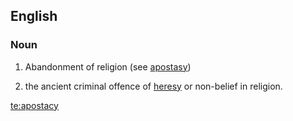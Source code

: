 ==English==
{{wikipedia}}

===Noun===
{{en-noun|apostaci|es}}

# Abandonment of religion (see [[apostasy]])
# {{legal}} the ancient criminal offence of [[heresy]] or non-belief in religion.

[[te:apostacy]]